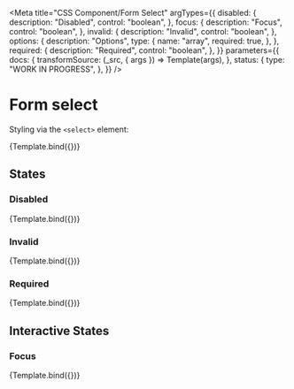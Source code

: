 <!--
@license EUPL-1.2
Copyright (c) 2021 Gemeente Utrecht
Copyright (c) 2021 Robbert Broersma
-->


<Meta
  title="CSS Component/Form Select"
  argTypes={{
    disabled: {
      description: "Disabled",
      control: "boolean",
    },
    focus: {
      description: "Focus",
      control: "boolean",
    },
    invalid: {
      description: "Invalid",
      control: "boolean",
    },
    options: {
      description: "Options",
      type: {
        name: "array",
        required: true,
      },
    },
    required: {
      description: "Required",
      control: "boolean",
    },
  }}
  parameters={{
    docs: {
      transformSource: (_src, { args }) => Template(args),
    },
    status: {
      type: "WORK IN PROGRESS",
    },
  }}
/>

# Form select

Styling via the `<select>` element:

<Canvas>
  <Story
    name="Select"
    args={{
      ...defaultArgs,
      options: exampleOptions,
    }}
  >
    {Template.bind({})}
  </Story>
</Canvas>

<ArgsTable story="Select" />

## States

### Disabled

<Canvas>
  <Story
    name="Disabled select"
    args={{
      disabled: true,
      options: exampleOptions,
    }}
    parameters={{
      docs: {
        source: {
          state: "closed",
        },
      },
    }}
  >
    {Template.bind({})}
  </Story>
</Canvas>

### Invalid

<Canvas>
  <Story
    name="Invalid select"
    args={{
      invalid: true,
      options: exampleOptions,
    }}
    parameters={{
      docs: {
        source: {
          state: "closed",
        },
      },
    }}
  >
    {Template.bind({})}
  </Story>
</Canvas>

### Required

<Canvas>
  <Story
    name="Required select"
    args={{
      options: exampleOptions,
      required: true,
    }}
    parameters={{
      docs: {
        source: {
          state: "closed",
        },
      },
    }}
  >
    {Template.bind({})}
  </Story>
</Canvas>

## Interactive States

### Focus

<Canvas>
  <Story
    name="Select with focus"
    args={{
      focus: true,
      options: exampleOptions,
    }}
    parameters={{
      docs: {
        source: {
          state: "closed",
        },
      },
    }}
  >
    {Template.bind({})}
  </Story>
</Canvas>
